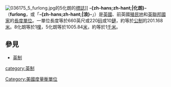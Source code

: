 {{Expand language|1=en|time=2020-09-29T10:41:01+00:00}}
{{noteTA
|G1=Unit
|T=zh-hans:浪; zh-hant:化朗;
|1=zh-hans:浪; zh-hant:化朗;
}}
[[File:036175_5_furlong.jpg|thumb]]的5化朗的[[標誌|標誌]]]]
'''-{zh-hans;zh-hant;|化朗}-'''（'''furlong'''，或「'''-{zh-hans;zh-hant;|浪}-'''」）是[[英國|英國]]、前英國[[殖民地|殖民地]]和[[英聯邦國家|英聯邦國家]]的[[長度單位|長度單位]]。一單位長度等於660英尺或220[[码|码]]或10[[鏈_(量度單位)|鏈]]，約等於[[公制|公制]]的201.168[[米_(單位)|米]]。8化朗等於1[[哩|哩]]，5化朗等於1005.84[[米_(單位)|米]]，約等於1[[千米|千米]]。

==參見==
*[[英制|英制]]
{{長度單位}}
[[category:英制|category:英制]]
[[Category:美國度量衡單位|Category:美國度量衡單位]]